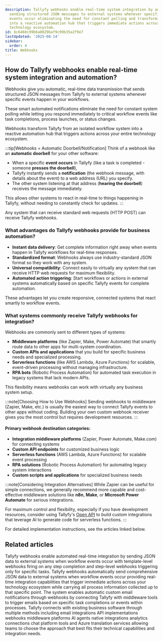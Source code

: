 ```yaml
---
description: Tallyfy webhooks enable real-time system integration by automatically
  sending structured JSON messages to external systems whenever specific workflow
  events occur eliminating the need for constant polling and transforming Tallyfy
  into a reactive automation hub that triggers immediate actions across your entire
  technology ecosystem.
id: 6c6460c99b6a0029baf9c99b35a2f9e7
lastUpdated: '2025-08-14'
sidebar:
  order: 4
title: Webhooks
---
```


## How do Tallyfy webhooks enable real-time system integration and automation?

Webhooks give you automatic, real-time data transmission that sends structured JSON messages from Tallyfy to external systems whenever specific events happen in your workflows.

These smart automated notifications eliminate the need for constant system polling while letting you respond immediately to critical workflow events like task completions, process launches, or status changes.

Webhooks transform Tallyfy from an isolated workflow system into a reactive automation hub that triggers actions across your entire technology ecosystem.

:::tip[Webhooks = Automatic Doorbell/Notification]
Think of a webhook like an **automatic doorbell** for your other software:

- When a specific **event occurs** in Tallyfy (like a task is completed - someone **presses the doorbell**),
- Tallyfy instantly sends a **notification** (the webhook message, with details about the event) to a web address (URL) you specify.
- The other system listening at that address (**hearing the doorbell**) receives the message immediately.

This allows other systems to react in real-time to things happening in Tallyfy, without needing to constantly check for updates.
:::

Any system that can receive standard web requests (HTTP POST) can receive Tallyfy webhooks.

### What advantages do Tallyfy webhooks provide for business automation?

- **Instant data delivery**: Get complete information right away when events happen in Tallyfy workflows for real-time responses.
- **Standardized format**: Webhooks always use industry-standard JSON format so they work with any system.
- **Universal compatibility**: Connect easily to virtually any system that can receive HTTP web requests for maximum flexibility.
- **Automated action triggering**: Start workflows or actions in external systems automatically based on specific Tallyfy events for complete automation.

These advantages let you create responsive, connected systems that react smartly to workflow events.

### What systems commonly receive Tallyfy webhooks for integration?

Webhooks are commonly sent to different types of systems:
- **Middleware platforms** (like Zapier, Make, Power Automate) that smartly route data to other apps for multi-system coordination.
- **Custom APIs and applications** that you build for specific business needs and specialized processing.
- **Serverless functions** (like AWS Lambda, Azure Functions) for scalable, event-driven processing without managing infrastructure.
- **RPA bots** (Robotic Process Automation) for automated task execution in legacy systems that lack modern APIs.

This flexibility means webhooks can work with virtually any business system setup.

:::note[Choosing How to Use Webhooks]
Sending webhooks to middleware (Zapier, Make, etc.) is usually the easiest way to connect Tallyfy events to other apps without coding. Building your own custom webhook receiver gives you the most control but requires development resources.
:::

#### Primary webhook destination categories:
- **Integration middleware platforms** (Zapier, Power Automate, Make.com) for connecting systems
- **Custom API endpoints** for customized business logic
- **Serverless functions** (AWS Lambda, Azure Functions) for scalable event processing
- **RPA solutions** (Robotic Process Automation) for automating legacy system interactions
- **Custom scripts and applications** for specialized business needs

:::note[Considering Integration Alternatives]
While Zapier can be useful for simple connections, we generally recommend more capable and cost-effective middleware solutions like **n8n**, **Make**, or **Microsoft Power Automate** for serious integrations.

For maximum control and flexibility, especially if you have development resources, consider using Tallyfy's [Open API](/products/pro/integrations/open-api/) to build custom integrations that leverage AI to generate code for serverless functions.
:::

For detailed implementation instructions, see the articles linked below.


<PageTree />


## Related articles
<CardGrid>
<LinkTitleCard header="<b>Webhooks > Details about webhooks</b>" href="/products/pro/integrations/webhooks/how-to-set-up-webhooks-in-tallyfy/" > Tallyfy webhooks enable automated real-time integration by sending JSON data to external systems when workflow events occur with template-level webhooks firing on any step completion and step-level webhooks triggering only for specific tasks. </LinkTitleCard>
<LinkTitleCard header="<b>Webhooks > Webhook scenarios</b>" href="/products/pro/integrations/webhooks/how-can-i-use-tallyfys-webhooks-feature/" > Tallyfy webhooks automatically send comprehensive JSON data to external systems when workflow events occur providing real-time integration capabilities that trigger immediate actions across your technology ecosystem while carrying all process information collected up to that specific point. </LinkTitleCard>
<LinkTitleCard header="<b>Webhooks > Send emails using webhooks</b>" href="/products/pro/integrations/webhooks/how-can-i-send-emails-using-webhooks-in-tallyfy/" > The system enables automatic custom email notifications through webhooks by connecting Tallyfy with middleware tools to trigger emails based on specific task completions or events within processes. </LinkTitleCard>
<LinkTitleCard header="<b>Pro > Integrations</b>" href="/products/pro/integrations/" > Tallyfy connects with existing business software through multiple methods including email integrations API implementations webhooks middleware platforms AI agents native integrations analytics connections chat platform tools and Azure translation services allowing teams to choose the approach that best fits their technical capabilities and integration needs. </LinkTitleCard>
</CardGrid>
